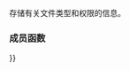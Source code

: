{{cpp/experimental/fs/title|file_status}}
{{cpp/experimental/fs/navbar}}
{{dcl begin}}
{{dcl header|experimental/filesystem}}
{{dcl|since=fs_ts|1=
class file_status;
}}
{{dcl end}}

存储有关文件类型和权限的信息。

===成员函数===
{{dsc begin}}
{{dsc inc|cpp/experimental/fs/file_status/dsc constructor}}
{{dsc inc|cpp/experimental/fs/file_status/dsc operator{{=}}}}
{{dsc inc|cpp/experimental/fs/file_status/dsc destructor}}

{{dsc inc|cpp/experimental/fs/file_status/dsc type}}
{{dsc inc|cpp/experimental/fs/file_status/dsc permissions}}
{{dsc end}}